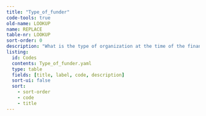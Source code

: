 ```yaml
---
title: "Type_of_funder"
code-tools: true
old-name: LOOKUP
name: REPLACE
table-nr: LOOKUP
sort-order: 0
description: "What is the type of organization at the time of the financing"
listing:
  id: Codes
  contents: Type_of_funder.yaml
  type: table
  fields: [title, label, code, description]
  sort-ui: false
  sort:
    - sort-order
    - code
    - title
---
```


:::{ #Codes }
:::
